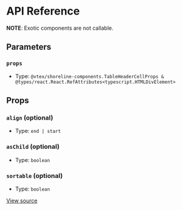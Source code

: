 # API Reference

**NOTE**: Exotic components are not callable.

## Parameters

### `props`

- Type: `@vtex/shoreline-components.TableHeaderCellProps & @types/react.React.RefAttributes<typescript.HTMLDivElement>`

## Props

### `align` (optional)

- Type: `end | start`

### `asChild` (optional)

- Type: `boolean`

### `sortable` (optional)

- Type: `boolean`

[View source](https://github.com/vtex/shoreline/blob/62dc6a4d6/packages/components/src/table/table-header-cell.tsx#L5)
